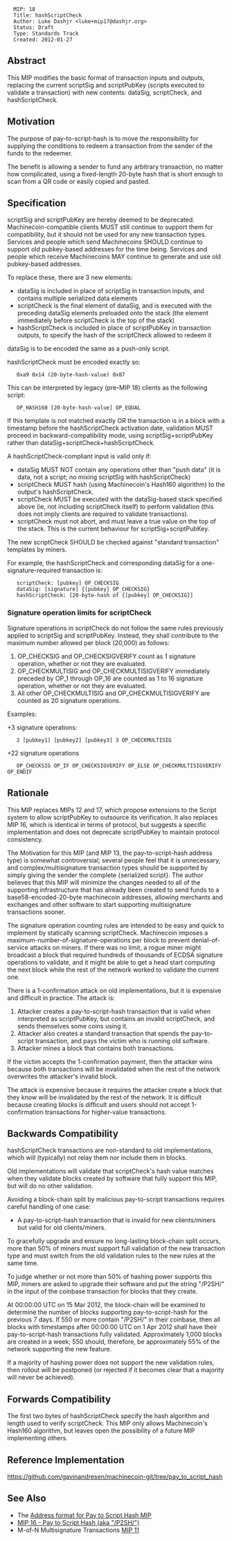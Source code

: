 <pre>
  MIP: 18
  Title: hashScriptCheck
  Author: Luke Dashjr <luke+mip17@dashjr.org>
  Status: Draft
  Type: Standards Track
  Created: 2012-01-27
</pre>

==Abstract==

This MIP modifies the basic format of transaction inputs and outputs, replacing the current scriptSig and scriptPubKey (scripts executed to validate a transaction) with new contents: dataSig, scriptCheck, and hashScriptCheck.

==Motivation==

The purpose of pay-to-script-hash is to move the responsibility for supplying the conditions to redeem a transaction from the sender of the funds to the redeemer.

The benefit is allowing a sender to fund any arbitrary transaction, no matter how complicated, using a fixed-length 20-byte hash that is short enough to scan from a QR code or easily copied and pasted.

==Specification==

scriptSig and scriptPubKey are hereby deemed to be deprecated.
Machinecoin-compatible clients MUST still continue to support them for compatibility, but it should not be used for any new transaction types.
Services and people which send Machinecoins SHOULD continue to support old pubkey-based addresses for the time being.
Services and people which receive Machinecoins MAY continue to generate and use old pubkey-based addresses.

To replace these, there are 3 new elements:
* dataSig is included in place of scriptSig in transaction inputs, and contains multiple serialized data elements
* scriptCheck is the final element of dataSig, and is executed with the preceding dataSig elements preloaded onto the stack (the element immediately before scriptCheck is the top of the stack)
* hashScriptCheck is included in place of scriptPubKey in transaction outputs, to specify the hash of the scriptCheck allowed to redeem it

dataSig is to be encoded the same as a push-only script.

hashScriptCheck must be encoded exactly so:

    0xa9 0x14 (20-byte-hash-value) 0x87

This can be interpreted by legacy (pre-MIP 18) clients as the following script:

    OP_HASH160 [20-byte-hash-value] OP_EQUAL

If this template is not matched exactly OR the transaction is in a block with a timestamp before the hashScriptCheck activation date, validation MUST proceed in backward-compatibility mode, using scriptSig+scriptPubKey rather than dataSig+scriptCheck+hashScriptCheck.

A hashScriptCheck-compliant input is valid only if:
* dataSig MUST NOT contain any operations other than "push data" (it is data, not a script; no mixing scriptSig with hashScriptCheck)
* scriptCheck MUST hash (using Machinecoin's Hash160 algorithm) to the output's hashScriptCheck.
* scriptCheck MUST be executed with the dataSig-based stack specified above (ie, not including scriptCheck itself) to perform validation (this does not imply clients are required to validate transactions).
* scriptCheck must not abort, and must leave a true value on the top of the stack. This is the current behaviour for scriptSig+scriptPubKey.

The new scriptCheck SHOULD be checked against "standard transaction" templates by miners.

For example, the hashScriptCheck and corresponding dataSig for a one-signature-required transaction is:

    scriptCheck: [pubkey] OP_CHECKSIG
    dataSig: [signature] {[pubkey] OP_CHECKSIG}
    hashScriptCheck: [20-byte-hash of {[pubkey] OP_CHECKSIG}]

===Signature operation limits for scriptCheck===

Signature operations in scriptCheck do not follow the same rules previously applied to scriptSig and scriptPubKey.
Instead, they shall contribute to the maximum number allowed per block (20,000) as follows:

# OP_CHECKSIG and OP_CHECKSIGVERIFY count as 1 signature operation, whether or not they are evaluated.
# OP_CHECKMULTISIG and OP_CHECKMULTISIGVERIFY immediately preceded by OP_1 through OP_16 are counted as 1 to 16 signature operation, whether or not they are evaluated.
# All other OP_CHECKMULTISIG and OP_CHECKMULTISIGVERIFY are counted as 20 signature operations.

Examples:

+3 signature operations:
    2 [pubkey1] [pubkey2] [pubkey3] 3 OP_CHECKMULTISIG

+22 signature operations
    OP_CHECKSIG OP_IF OP_CHECKSIGVERIFY OP_ELSE OP_CHECKMULTISIGVERIFY OP_ENDIF

==Rationale==

This MIP replaces MIPs 12 and 17, which propose extensions to the Script system to allow scriptPubKey to outsource its verification.
It also replaces MIP 16, which is identical in terms of protocol, but suggests a specific implementation and does not deprecate scriptPubKey to maintain protocol consistency.

The Motivation for this MIP (and MIP 13, the pay-to-script-hash address type) is somewhat controversial; several people feel that it is unnecessary, and complex/multisignature transaction types should be supported by simply giving the sender the complete {serialized script}. The author believes that this MIP will minimize the changes needed to all of the supporting infrastructure that has already been created to send funds to a base58-encoded-20-byte machinecoin addresses, allowing merchants and exchanges and other software to start supporting multisignature transactions sooner.

The signature operation counting rules are intended to be easy and quick to implement by statically scanning scriptCheck.
Machinecoin imposes a maximum-number-of-signature-operations per block to prevent denial-of-service attacks on miners.
If there was no limit, a rogue miner might broadcast a block that required hundreds of thousands of ECDSA signature operations to validate, and it might be able to get a head start computing the next block while the rest of the network worked to validate the current one.

There is a 1-confirmation attack on old implementations, but it is expensive and difficult in practice. The attack is:

# Attacker creates a pay-to-script-hash transaction that is valid when interpreted as scriptPubKey, but contains an invalid scriptCheck, and sends themselves some coins using it.
# Attacker also creates a standard transaction that spends the pay-to-script transaction, and pays the victim who is running old software.
# Attacker mines a block that contains both transactions.

If the victim accepts the 1-confirmation payment, then the attacker wins because both transactions will be invalidated when the rest of the network overwrites the attacker's invalid block.

The attack is expensive because it requires the attacker create a block that they know will be invalidated by the rest of the network. It is difficult because creating blocks is difficult and users should not accept 1-confirmation transactions for higher-value transactions.

==Backwards Compatibility==

hashScriptCheck transactions are non-standard to old implementations, which will (typically) not relay them nor include them in blocks.

Old implementations will validate that scriptCheck's hash value matches when they validate blocks created by software that fully support this MIP, but will do no other validation.

Avoiding a block-chain split by malicious pay-to-script transactions requires careful handling of one case:

* A pay-to-script-hash transaction that is invalid for new clients/miners but valid for old clients/miners.

To gracefully upgrade and ensure no long-lasting block-chain split occurs, more than 50% of miners must support full validation of the new transaction type and must switch from the old validation rules to the new rules at the same time.

To judge whether or not more than 50% of hashing power supports this MIP, miners are asked to upgrade their software and put the string "/P2SH/" in the input of the coinbase transaction for blocks that they create.

At 00:00:00 UTC on 15 Mar 2012, the block-chain will be examined to determine the number of blocks supporting pay-to-script-hash for the previous 7 days. If 550 or more contain "/P2SH/" in their coinbase, then all blocks with timestamps after 00:00:00 UTC on 1 Apr 2012 shall have their pay-to-script-hash transactions fully validated. Approximately 1,000 blocks are created in a week; 550 should, therefore, be approximately 55% of the network supporting the new feature.

If a majority of hashing power does not support the new validation rules, then rollout will be postponed (or rejected if it becomes clear that a majority will never be achieved).

==Forwards Compatibility ==
The first two bytes of hashScriptCheck specify the hash algorithm and length used to verify scriptCheck.
This MIP only allows Machinecoin's Hash160 algorithm, but leaves open the possibility of a future MIP implementing others.

==Reference Implementation==

https://github.com/gavinandresen/machinecoin-git/tree/pay_to_script_hash

==See Also==

* The [[mip-0013.mediawiki|Address format for Pay to Script Hash MIP]]
* [[mip-0016.mediawiki|MIP 16 - Pay to Script Hash (aka "/P2SH/")]]
* M-of-N Multisignature Transactions [[mip-0011.mediawiki|MIP 11]]
